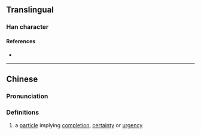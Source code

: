 {{character info}}
==Translingual==

===Han character===
{{Han char|rn=30|rad=口|as=17|sn=20|four=|canj=ROUD|ids=⿰口罅}}

====References====
* {{Han ref|kx=0214.151|hdz=10704.030|uh=56B9|ud=22201}}

----

==Chinese==
{{zh-forms|alt=啦,喇,嘑,𡅈}}

===Pronunciation===
{{zh-pron
|m=la
|c=laa3
|cat=part
}}

===Definitions===
{{zh-hanzi}}

# {{lb|zh|Cantonese}} a [[particle]] implying [[completion]], [[certainty]] or [[urgency]]
{{attention|yue|same as 喇?}}